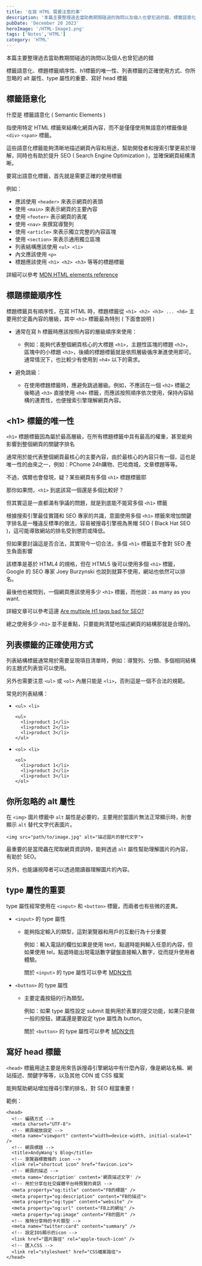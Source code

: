 ```yaml
---
title: '在寫 HTML 需要注意的事'
description: '本篇主要整理過去當助教期間碰過的詢問以及個人也曾犯過的錯，標籤語意化、標題標籤順序性、h1標籤的唯一性、列表標籤的正確使用方式、你所忽略的 alt 屬性、type 屬性的重要、寫好 head 標籤'
pubDate: 'December 20 2023'
heroImage: '/HTML-Image1.png'
tags: ['Notes','HTML']
category: 'HTML'
---
```


本篇主要整理過去當助教期間碰過的詢問以及個人也曾犯過的錯

標籤語意化、標題標籤順序性、h1標籤的唯一性、列表標籤的正確使用方式、你所忽略的 alt 屬性、type 屬性的重要、寫好 head 標籤

## 標籤語意化

什麼是 標籤語意化 ( Semantic Elements )

指使用特定 HTML 標籤來結構化網頁內容，而不是僅僅使用無語意的標籤像是 `<div>` `<span>` 標籤。

這些語意化標籤能夠清晰地描述網頁內容和用途，幫助開發者和搜索引擎更易於理解，同時也有助於提升 SEO ( Search Engine Optimization )，並確保網頁結構清晰。

要寫出語意化標籤，首先就是需要正確的使用標籤

例如：
- 應該使用 `<header>` 來表示網頁的表頭
- 使用 `<main>` 來表示網頁的主要內容
- 使用 `<footer>` 表示網頁的表尾
- 使用 `<nav>` 來撰寫導覽列
- 使用 `<article>` 來表示獨立完整的內容區塊
- 使用 `<section>` 來表示通用獨立區塊
- 列表結構應該使用 `<ul> <li>` 
- 內文應該使用 `<p>`
- 標題應該使用 `<h1> <h2> <h3>` 等等的標題標籤

詳細可以參考 [MDN HTML elements reference](https://developer.mozilla.org/zh-CN/docs/Web/HTML/Element)

## 標題標籤順序性

標題標籤具有順序性，在寫 HTML 時，標題標籤從 `<h1> <h2> <h3> ... <h6>` 主要用於定義內容的層級，其中 `<h1>` 標籤最為特別 ( 下面會說明 )

- 通常在寫 h 標籤時應該按照內容的層級順序來使用：
  - 例如：能夠代表整個網頁核心的大標題 `<h1>`，主題性區塊的標題 `<h2>`，區塊中的小標題 `<h3>`，後續的標題標籤就是依照層級循序漸進使用即可。通常情況下，也比較少有使用到 `<h4>` 以下的需求。

- 避免跳級：
  - 在使用標題標籤時，應避免跳過層級。例如，不應該在一個 `<h2>` 標籤之後略過 `<h3>` 直接使用 `<h4>` 標籤，而應該按照順序依次使用，保持內容結構的連貫性，也便搜索引擎理解網頁內容。

## &lt;h1&gt; 標籤的唯一性

`<h1>` 標題標籤因為屬於最高層級，在所有標題標籤中具有最高的權重，甚至能夠影響到整個網頁的關鍵字排名

通常用於能代表整個網頁最核心的主要內容，由於最核心的內容只有一個，這也是唯一性的由來之一，例如：PChome 24h購物、巴哈商城，文章標題等等。

不過，偶爾也會發現，疑？某些網頁有多個 `<h1>` 標題標籤耶

那你如果問，`<h1>` 到底該寫一個還是多個比較好？

但其實這是一直都滿有爭議的問題，就是到底能不能寫多個 `<h1>` 標籤

根據搜索引擎最佳實踐和 SEO 專家的共識，意圖使用多個 `<h1>` 標籤來增加關鍵字排名是一種違反標準的做法，容易被搜尋引擎視為黑帽 SEO ( Black Hat SEO )，這可能導致網站的排名受到懲罰或降低。

但如果要討論這是否合法，其實現今一切合法，多個 `<h1>` 標籤並不會對 SEO 產生負面影響

該標準是基於 HTML4 的規格，但在 HTML5 後可以使用多個 `<h1>` 標籤，Google 的 SEO 專家 Joey Burzynski 也說到就算不使用，網站也依然可以排名。

最後他也被問到，一個網頁應該使用多少 `<h1>` 標籤，而他說：as many as you want.

詳細文章可以參考這邊 [Are multiple H1 tags bad for SEO?](https://medium.com/marketkarma/are-multiple-h1-tags-bad-for-seo-f5e3da76f360)

總之使用多少 `<h1>` 並不是重點，只要能夠清楚地描述網頁的結構那就是合理的。

## 列表標籤的正確使用方式

列表結構標籤通常用於需要呈現項目清單時，例如：導覽列、分類、多個相同結構的主題式列表皆可以使用。

另外也需要注意 `<ul>` 或 `<ol>` 內層只能是 `<li>`，否則這是一個不合法的規範。 

常見的列表結構：

- `<ul> <li>`
  ```html=
  <ul>
    <li>product 1</li>
    <li>product 2</li>
    <li>product 3</li>
  </ul>
  ```
- `<ol> <li>`
  ```html=
  <ol>
    <li>product 1</li>
    <li>product 2</li>
    <li>product 3</li>
  </ol>
  ```

## 你所忽略的 alt 屬性

在 `<img>` 圖片標籤中 `alt` 屬性是必要的，主要用於當圖片無法正常顯示時，則會顯示 `alt` 替代文字代表圖片。

```html=
<img src="path/to/image.jpg" alt="描述圖片的替代文字">
```

最重要的是當爬蟲在爬取網頁資訊時，能夠透過 `alt` 屬性幫助理解圖片的內容，有助於 SEO。

另外，也能讓視障者可以透過閱讀器理解圖片的內容。

## type 屬性的重要

type 屬性經常使用在 `<input>` 和 `<button>` 標籤，而兩者也有些微的差異。

- `<input>` 的 type 屬性
  - 能夠指定輸入的類型，這對瀏覽器和用戶的互動行為十分重要

    例如：輸入電話的欄位如果是使用 text，點選時能夠輸入任意的內容，但如果使用 tel，點選時能出現電話數字鍵盤直接輸入數字，從而提升使用者體驗。

    關於 `<input>` 的 type 屬性可以參考 [MDN文件](https://developer.mozilla.org/zh-CN/docs/Web/HTML/Element/input)

- `<button>` 的 type 屬性
  - 主要定義按鈕的行為類型。

    例如：如果 type 屬性設定 submit 能夠用於表單的提交功能，如果只是做一般的按鈕，建議還是要設定 type 屬性為 button。

    關於 `<button>` 的 type 屬性可以參考 [MDN文件](https://developer.mozilla.org/zh-TW/docs/Web/HTML/Element/button)

## 寫好 head 標籤

`<head>` 標籤用途主要是用來告訴搜尋引擎網站中有什麼內容，像是網站名稱、網站描述、關鍵字等等，以及其他 CDN 或 CSS 檔案

能夠幫助網站增加搜尋引擎的排名，對 SEO 相當重要！

範例：
```html=
<head>
  <!-- 編碼方式 -->
  <meta charset="UTF-8">
  <!-- 網頁縮放設定 -->
  <meta name="viewport" content="width=device-width, initial-scale=1" />
  <!-- 網頁標題 -->
  <title>AndyWang's Blog</title>
  <!-- 瀏覽器標籤條的 icon -->
  <link rel="shortcut icon" href="favicon.ico">
  <!-- 網頁的描述 -->
  <meta name='description' content='網頁描述文字' />
  <!-- 用於分享在社交媒體平台時預覽的資訊 -->
  <meta property="og:title" content="FB的標題" />
  <meta property="og:description" content="FB的描述">
  <meta property="og:type" content="website" />
  <meta property="og:url" content="FB上的網址" />
  <meta property="og:image" content="FB的圖片" />
  <!-- 推特分享時的卡片類型 -->
  <meta name="twitter:card" content="summary" />
  <!-- 設定IOS顯示的icon -->
  <link href="圖片路徑" rel="apple-touch-icon" />
  <!-- 匯入CSS -->
  <link rel="stylesheet" href="CSS檔案路徑">
</head>
```